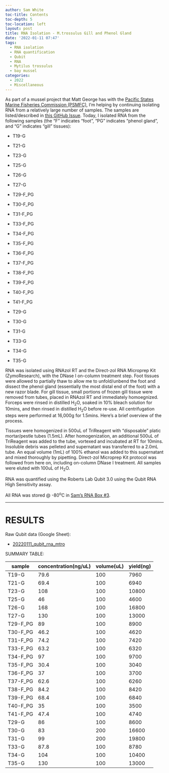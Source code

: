 ```yaml
---
author: Sam White
toc-title: Contents
toc-depth: 5
toc-location: left
layout: post
title: RNA Isolation - M.trossulus Gill and Phenol Gland
date: '2022-01-11 07:47'
tags: 
  - RNA isolation
  - RNA quantification
  - Qubit
  - RNA
  - Mytilus trossulus
  - bay mussel
categories: 
  - 2022
  - Miscellaneous
---
```

As part of a mussel project that Matt George has with the [Pacific States Marine Fisheries Commission (PSMFC)](https://www.psmfc.org/), I'm helping by continuing isolating RNA from a relatively large number of samples. The samples are listed/described in [this GitHub Issue](https://github.com/RobertsLab/resources/issues/1352). Today, I isolated RNA from the following samples (the "F" indicates "foot", "PG" indicates "phenol gland", and "G" indicates "gill" tissues):

- T19-G

- T21-G

- T23-G

- T25-G

- T26-G

- T27-G

- T29-F_PG

- T30-F_PG

- T31-F_PG

- T33-F_PG

- T34-F_PG

- T35-F_PG

- T36-F_PG

- T37-F_PG

- T38-F_PG

- T39-F_PG

- T40-F_PG

- T41-F_PG

- T29-G

- T30-G

- T31-G

- T33-G

- T34-G

- T35-G

RNA was isolated using RNAzol RT and the Direct-zol RNA Microprep Kit (ZymoResearch), with the DNase I on-column treatment step. Foot tissues were allowed to partially thaw to allow me to unfold/unbend the foot and dissect the phenol gland (essentially the most distal end of the foot) with a new razor blade. For gill tissue, small portions of frozen gill tissue were removed from tubes, placed in RNAzol RT and immediately homoegnized. Forceps were rinsed in distilled H<sub>2</sub>O, soaked in 10% bleach solution for 10mins, and then rinsed in distilled H<sub>2</sub>O before re-use. All centrifugation steps were performed at 16,000g for 1.5mins. Here's a brief overview of the process.

Tissues were homogenized in 500uL of TriReagent with "disposable" platic mortar/pestle tubes (1.5mL). After homogenization, an additional 500uL of TriReagent was added to the tube, vortexed and incubated at RT for 10mins. Insoluble debris was pelleted and supernatant was transferred to a 2.0mL tube. An equal volume (1mL) of 100% ethanol was added to this supernatant and mixed thoroughly by pipetting. Direct-zol Microprep Kit protocol was followed from here on, including on-column DNase I treatment. All samples were eluted with 100uL of H<sub>2</sub>O.

RNA was quantified using the Roberts Lab Qubit 3.0 using the Qubit RNA High Sensitivity assay.

All RNA was stored @ -80<sup>o</sup>C in [Sam's RNA Box #3](https://docs.google.com/spreadsheets/d/1j9jm3b91IkVfG0EsSjQpR--t2R97YXEQPaOFqsOqjhc/edit?usp=sharing).


---

# RESULTS

Raw Qubit data (Google Sheet):

- [20220111_qubit_rna_mtro](https://docs.google.com/spreadsheets/d/1EnDi3RTvEhz8Z_cKLcBeA9H1mVbmib58VSH3ZSlb8gg/edit?usp=sharing)


SUMMARY TABLE:

| sample   | concentration(ng/uL) | volume(uL) | yield(ng) |
|----------|----------------------|------------|-----------|
| T19-G    | 79.6                 | 100        | 7960      |
| T21-G    | 69.4                 | 100        | 6940      |
| T23-G    | 108                  | 100        | 10800     |
| T25-G    | 46                   | 100        | 4600      |
| T26-G    | 168                  | 100        | 16800     |
| T27-G    | 130                  | 100        | 13000     |
| T29-F_PG | 89                   | 100        | 8900      |
| T30-F_PG | 46.2                 | 100        | 4620      |
| T31-F_PG | 74.2                 | 100        | 7420      |
| T33-F_PG | 63.2                 | 100        | 6320      |
| T34-F_PG | 97                   | 100        | 9700      |
| T35-F_PG | 30.4                 | 100        | 3040      |
| T36-F_PG | 37                   | 100        | 3700      |
| T37-F_PG | 62.6                 | 100        | 6260      |
| T38-F_PG | 84.2                 | 100        | 8420      |
| T39-F_PG | 68.4                 | 100        | 6840      |
| T40-F_PG | 35                   | 100        | 3500      |
| T41-F_PG | 47.4                 | 100        | 4740      |
| T29-G    | 86                   | 100        | 8600      |
| T30-G    | 83                   | 200        | 16600     |
| T31-G    | 99                   | 200        | 19800     |
| T33-G    | 87.8                 | 100        | 8780      |
| T34-G    | 104                  | 100        | 10400     |
| T35-G    | 130                  | 100        | 13000     |